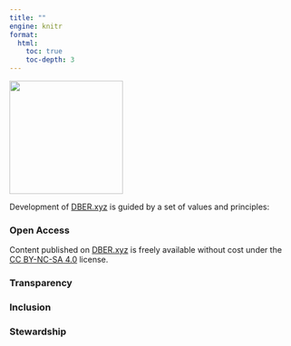 ```yaml
---
title: ""
engine: knitr
format: 
  html: 
    toc: true
    toc-depth: 3
---
```


![](/assets/logo_650_x_650.png){width=200 fig-align="center"}

Development of [DBER.xyz](www.DBER.xyz) is guided by a set of values and principles:

### Open Access
Content published on [DBER.xyz](www.DBER.xyz) is freely available without cost under the [CC BY-NC-SA 4.0](https://creativecommons.org/licenses/by-nc-sa/4.0/) license.

### Transparency

### Inclusion

### Stewardship